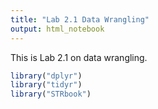 ```yaml
---
title: "Lab 2.1 Data Wrangling"
output: html_notebook
---
```


This is Lab 2.1 on data wrangling.

```r
library("dplyr")
library("tidyr")
library("STRbook")
```


